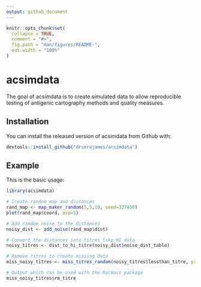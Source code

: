 ```yaml
---
output: github_document
---
```


<!-- README.md is generated from README.Rmd. Please edit that file -->

```r
knitr::opts_chunk$set(
  collapse = TRUE,
  comment = "#>",
  fig.path = "man/figures/README-",
  out.width = "100%"
)
```

# acsimdata

<!-- badges: start -->
<!-- badges: end -->

The goal of acsimdata is to create simulated data to allow reproducible testing of antigenic cartography methods and quality measures.

## Installation

You can install the released version of acsimdata from Github with:

``` r
devtools::install_github("drserajames/acsimdata")
```

## Example

This is the basic usage:

```r
library(acsimdata)

# Create random map and distances
rand_map <- map_maker_random(5,5,10, seed=327458)
plot(rand_map$coord, asp=1)

# Add random noise to the distances
noisy_dist <- add_noise(rand_map$dist)

# Convert the distances into titres like HI data
noisy_titres <- dist_to_hi_titre(noisy_dist$noise_dist_table)

# Remove titres to create missing data
miss_noisy_titres <- miss_titres_random(noisy_titres$lessthan_titre, proportion = 0.2)

# Output which can be used with the Racmacs package
miss_noisy_titres$rm_titre
```


